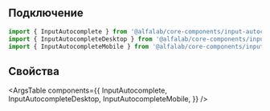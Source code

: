 
## Подключение

```jsx
import { InputAutocomplete } from '@alfalab/core-components/input-autocomplete';
import { InputAutocompleteDesktop } from '@alfalab/core-components/input-autocomplete/desktop';
import { InputAutocompleteMobile } from '@alfalab/core-components/input-autocomplete/mobile';
```

## Свойства

<ArgsTable
    components={{
        InputAutocomplete,
        InputAutocompleteDesktop,
        InputAutocompleteMobile,
    }}
/>
